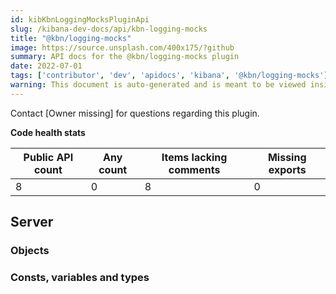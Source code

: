 ```yaml
---
id: kibKbnLoggingMocksPluginApi
slug: /kibana-dev-docs/api/kbn-logging-mocks
title: "@kbn/logging-mocks"
image: https://source.unsplash.com/400x175/?github
summary: API docs for the @kbn/logging-mocks plugin
date: 2022-07-01
tags: ['contributor', 'dev', 'apidocs', 'kibana', '@kbn/logging-mocks']
warning: This document is auto-generated and is meant to be viewed inside our experimental, new docs system. Reach out in #docs-engineering for more info.
---
```




Contact [Owner missing] for questions regarding this plugin.

**Code health stats**

| Public API count  | Any count | Items lacking comments | Missing exports |
|-------------------|-----------|------------------------|-----------------|
| 8 | 0 | 8 | 0 |

## Server

### Objects
<DocDefinitionList data={kbnLoggingMocksObj.server.objects}/>

### Consts, variables and types
<DocDefinitionList data={kbnLoggingMocksObj.server.misc}/>

